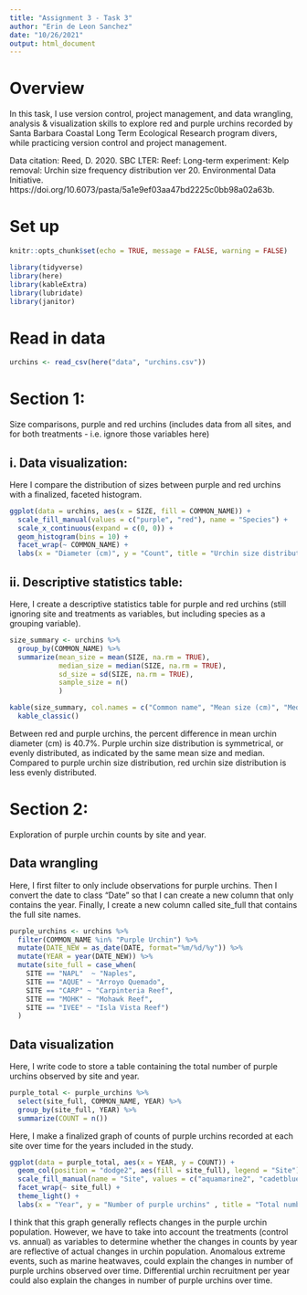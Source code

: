 ```yaml
---
title: "Assignment 3 - Task 3"
author: "Erin de Leon Sanchez"
date: "10/26/2021"
output: html_document
---
```


# Overview
In this task, I use version control, project management, and data wrangling, analysis & visualization skills to explore red and purple urchins recorded by Santa Barbara Coastal Long Term Ecological Research program divers, while practicing version control and project management.

Data citation: Reed, D. 2020. SBC LTER: Reef: Long-term experiment: Kelp removal: Urchin size frequency distribution ver 20. Environmental Data Initiative. https://doi.org/10.6073/pasta/5a1e9ef03aa47bd2225c0bb98a02a63b. 


# Set up 
```r
knitr::opts_chunk$set(echo = TRUE, message = FALSE, warning = FALSE)

library(tidyverse)
library(here)
library(kableExtra)
library(lubridate)
library(janitor)
```

# Read in data 
```r
urchins <- read_csv(here("data", "urchins.csv"))
```

# Section 1: 
Size comparisons, purple and red urchins (includes data from all sites, and for both treatments - i.e. ignore those variables here)

## i. Data visualization: 
Here I compare the distribution of sizes between purple and red urchins with a finalized, faceted histogram.

```r
ggplot(data = urchins, aes(x = SIZE, fill = COMMON_NAME)) +
  scale_fill_manual(values = c("purple", "red"), name = "Species") +
  scale_x_continuous(expand = c(0, 0)) +
  geom_histogram(bins = 10) +
  facet_wrap(~ COMMON_NAME) + 
  labs(x = "Diameter (cm)", y = "Count", title = "Urchin size distribution", caption = "Data from Santa Barbara Coastal Long Term Ecological Research") 
```

## ii. Descriptive statistics table: 
Here, I create a descriptive statistics table for purple and red urchins (still ignoring site and treatments as variables, but including species as a grouping variable). 

```r
size_summary <- urchins %>% 
  group_by(COMMON_NAME) %>% 
  summarize(mean_size = mean(SIZE, na.rm = TRUE),
            median_size = median(SIZE, na.rm = TRUE),
            sd_size = sd(SIZE, na.rm = TRUE),
            sample_size = n()
            )

kable(size_summary, col.names = c("Common name", "Mean size (cm)", "Median size (cm)", "Standard deviation (cm)", "Sample size (n)"), digits = 1, caption = "Summary statistics for Santa Barbara Coastal Long-Term Ecological Research data for purple and red urchins") %>% 
  kable_classic()
```
Between red and purple urchins, the percent difference in mean urchin diameter (cm) is 40.7%. Purple urchin size distribution is symmetrical, or evenly distributed, as indicated by the same mean size and median. Compared to purple urchin size distribution, red urchin size distribution is less evenly distributed. 


# Section 2:
Exploration of purple urchin counts by site and year.

## Data wrangling
Here, I first filter to only include observations for purple urchins. Then I convert the date to class “Date” so that I can create a new column that only contains the year. Finally, I create a new column called site_full that contains the full site names.
```r
purple_urchins <- urchins %>%    
  filter(COMMON_NAME %in% "Purple Urchin") %>% 
  mutate(DATE_NEW = as_date(DATE, format="%m/%d/%y")) %>% 
  mutate(YEAR = year(DATE_NEW)) %>% 
  mutate(site_full = case_when(
    SITE == "NAPL"  ~ "Naples", 
    SITE == "AQUE" ~ "Arroyo Quemado",
    SITE == "CARP" ~ "Carpinteria Reef", 
    SITE == "MOHK" ~ "Mohawk Reef", 
    SITE == "IVEE" ~ "Isla Vista Reef")
  )

```

## Data visualization
Here, I write code to store a table containing the total number of purple urchins observed by site and year. 
```r
purple_total <- purple_urchins %>% 
  select(site_full, COMMON_NAME, YEAR) %>% 
  group_by(site_full, YEAR) %>% 
  summarize(COUNT = n())
```

Here, I make a finalized graph of counts of purple urchins recorded at each site over time for the years included in the study.
```r
ggplot(data = purple_total, aes(x = YEAR, y = COUNT)) + 
  geom_col(position = "dodge2", aes(fill = site_full), legend = "Site") +
  scale_fill_manual(name = "Site", values = c("aquamarine2", "cadetblue", "cornflowerblue", "blue3", "powderblue")) +
  facet_wrap(~ site_full) +
  theme_light() +
  labs(x = "Year", y = "Number of purple urchins" , title = "Total number of purple urchins recorded at each site over time", caption = "Data from Santa Barbara Coastal Long-Term Ecological Research") 
```

I think that this graph generally reflects changes in the purple urchin population. However, we have to take into account the treatments (control vs. annual) as variables to determine whether the changes in counts by year are reflective of actual changes in urchin population. Anomalous extreme events, such as marine heatwaves, could explain the changes in number of purple urchins observed over time. Differential urchin recruitment per year could also explain the changes in number of purple urchins over time. 
